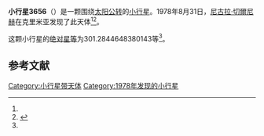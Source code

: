 {{Infobox planet
| bgcolour = #FFFFC0
| name = 3656 Hemingway
| symbol = 
| image = 
| caption = 
| discovery = yes
| discovery_ref = 
| discoverer = [[尼古拉·切爾尼赫|尼古拉·切爾尼赫]]
| discovery_site = [[克里米亚|克里米亚]] 
| discovered = 1978年8月31日
| designations = yes
| mp_name = 
| named_after = 
| alt_names = 1978 QX/ 1984 HH
| mp_category = [[主带小行星|主带小行星]]
| orbit_ref = <ref name="a">[http://ssd.jpl.nasa.gov/sbdb.cgi?sstr=3656 3656 Hemingway] {{Wayback|url=http://ssd.jpl.nasa.gov/sbdb.cgi?sstr=3656 |date=20200918025601 }}，小行星數據庫瀏覽器（JPL Small-Body Database Browser）－[[美国国家航空航天局|美国国家航空航天局]]喷气推进实验室</ref>
| epoch = 2456400.5 (2013年4月18日更新)
| aphelion = {{convert|2.512616264839494|AU|km|3|abbr=on|lk=out}}
| perihelion = {{convert|1.894840444331592|AU|km|3|abbr=on}}
| semimajor = {{convert|2.203728354585543|AU|km|3|abbr=on}}
| eccentricity = 0.140166055
| period = 1194.910882 [[日|日]]<br />3.27[[儒略年|儒略年]]
| avg_speed = 
| inclination = .8098773915924815
| asc_node = 314.5695045838924
| mean_anomaly = 
| arg_peri = 301.2844648380143
| satellites = 
| physical_characteristics = yes
| dimensions = 
| mass = 
| density = 
| surface_grav = 
| escape_velocity = 
| sidereal_day = 
| axial_tilt = 
| pole_ecliptic_lat = 
| pole_ecliptic_lon = 
| albedo = 
| temperatures= 
| temp_name1 = 
| mean_temp_1 = 
| max_temp_1 = 
| temp_name2 = 
| max_temp_2 = 
| spectral_type = 
| abs_magnitude = 301.2844648380143
}}

'''小行星3656'''（{{lang-en|3656 Hemingway}}）是一颗围绕[[太阳|太阳]][[公转|公转]]的[[小行星|小行星]]。1978年8月31日，[[尼古拉·切爾尼赫|尼古拉·切爾尼赫]]在克里米亚发现了此天体<ref name="a" /><ref>{{cite news|title=小行星列表|url=http://cfa-www.harvard.edu/iau/lists/NumberedMPs.txt|accessdate=2013-07-08|newspaper=哈佛大学|archive-date=2008-05-17|archive-url=https://web.archive.org/web/20080517010638/http://cfa-www.harvard.edu/iau/lists/NumberedMPs.txt|dead-url=no}}</ref>。

这颗小行星的[[绝对星等|绝对星等]]为301.2844648380143等<ref name="a" />。

==参考文献==
{{reflist}}
{{Minor Planet Number|[[小行星3655|小行星3655]]|[[小行星3657|小行星3657]]}}

{{小天体}}

{{Portal|天文学}}
[[Category:小行星带天体|Category:小行星带天体]]
[[Category:1978年发现的小行星|Category:1978年发现的小行星]]

{{asteroid-stub}}